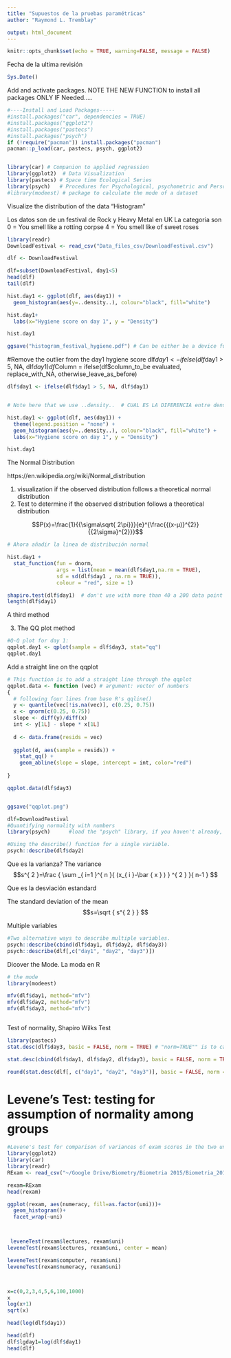 ```yaml
---
title: "Supuestos de la pruebas paramétricas"
author: "Raymond L. Tremblay"

output: html_document
---
```


```r
knitr::opts_chunk$set(echo = TRUE, warning=FALSE, message = FALSE)
```


Fecha de la ultima revisión
```r

Sys.Date()
```


Add and activate packages.
NOTE THE NEW FUNCTION to install all packages ONLY IF Needed.....

```r
#----Install and Load Packages-----
#install.packages("car", dependencies = TRUE)
#install.packages("ggplot2")
#install.packages("pastecs")
#install.packages("psych")
if (!require("pacman")) install.packages("pacman")
pacman::p_load(car, pastecs, psych, ggplot2)


library(car) # Companion to applied regression
library(ggplot2)  # Data Visualization
library(pastecs) # Space time Ecological Series
library(psych)   # Procedures for Psychological, psychometric and Personality Research
#library(modeest) # package to calculate the mode of a dataset
```


Visualize the distribution of the data "Histogram"


Los datos son de un festival de Rock y Heavy Metal en UK
La categoria son
0 = You smell like a rotting corpse
4 = You smell like of sweet roses


```r

library(readr)
DownloadFestival <- read_csv("Data_files_csv/DownloadFestival.csv")
```

```r
dlf <- DownloadFestival

dlf=subset(DownloadFestival, day1<5)
head(dlf)
tail(dlf)

hist.day1 <- ggplot(dlf, aes(day1)) + 
  geom_histogram(aes(y=..density..), colour="black", fill="white") 

hist.day1+ 
  labs(x="Hygiene score on day 1", y = "Density")

hist.day1

ggsave("histogram_festival_hygiene.pdf") # Can be either be a device function (e.g. png()), or one of "eps", "ps", "tex" (pictex), "pdf", "jpeg", "tiff", "png", "bmp", "svg" or "wmf" (windows only)

```

#Remove the outlier from the day1 hygiene score
dlf$day1 <- ifelse(dlf$day1 > 5, NA, dlf$day1)
df$Column = ifelse(df$column_to_be evaluated, replace_with_NA, otherwise_leave_as_before)


```r
dlf$day1 <- ifelse(dlf$day1 > 5, NA, dlf$day1)


# Note here that we use ..density..  # CUAL ES LA DIFERENCIA entre densidad y frecuencia?  

hist.day1 <- ggplot(dlf, aes(day1)) + 
  theme(legend.position = "none") + 
  geom_histogram(aes(y=..density..), colour="black", fill="white") + 
  labs(x="Hygiene score on day 1", y = "Density")

hist.day1

```



The Normal Distribution

https://en.wikipedia.org/wiki/Normal_distribution


1. visualization if the observed distribution follows a theoretical normal distribution
2. Test to determine if the observed distribution follows a theoretical distribution


 $$P(x)=\frac{1}{{\sigma\sqrt{ 2\pi}}}{e}^{\frac{{(x-µ)}^{2}}{{2\sigma}^{2}}}$$
 




```r
# Ahora añadir la linea de distribución normal

hist.day1 + 
  stat_function(fun = dnorm, 
                args = list(mean = mean(dlf$day1,na.rm = TRUE), 
                sd = sd(dlf$day1 , na.rm = TRUE)), 
                colour = "red", size = 1)

shapiro.test(dlf$day1)  # don't use with more than 40 a 200 data point
length(dlf$day1)
```

A third method

3. The QQ plot method

```r
#Q-Q plot for day 1:
qqplot.day1 <- qplot(sample = dlf$day3, stat="qq")
qqplot.day1

```



Add a straight line on the qqplot
```r

# This function is to add a straight line through the qqplot
qqplot.data <- function (vec) # argument: vector of numbers
{
  # following four lines from base R's qqline()
  y <- quantile(vec[!is.na(vec)], c(0.25, 0.75))
  x <- qnorm(c(0.25, 0.75))
  slope <- diff(y)/diff(x)
  int <- y[1L] - slope * x[1L]
  
  d <- data.frame(resids = vec)
  
  ggplot(d, aes(sample = resids)) + 
    stat_qq() + 
    geom_abline(slope = slope, intercept = int, color="red")
  
}

qqplot.data(dlf$day3)


ggsave("qqplot.png")
```

```r

dlf=DownloadFestival
#Quantifying normality with numbers
library(psych)		#load the "psych" library, if you haven't already, for the describe() function.

#Using the describe() function for a single variable.
psych::describe(dlf$day2)

```
Que es la varianza?
The variance
$$s^{ 2 }=\frac { \sum _{ i=1 }^{ n }{ (x_{ i }-\bar { x } ) } ^{ 2 } }{ n-1 } $$

Que es la desviación estandard

The standard deviation of the mean
$$s=\sqrt { s^{ 2 } } $$








Multiple variables

```r
#Two alternative ways to describe multiple variables.
psych::describe(cbind(dlf$day1, dlf$day2, dlf$day3))
psych::describe(dlf[,c("day1", "day2", "day3")])

```


Dicover the Mode. La moda en R

```r
# the mode
library(modeest)

mfv(dlf$day1, method="mfv")
mfv(dlf$day2, method="mfv")
mfv(dlf$day3, method="mfv")



```




Test of normality, Shapiro Wilks Test

```r

library(pastecs)
stat.desc(dlf$day3, basic = FALSE, norm = TRUE) # "norm=TRUE"" is to calculate the Shapiro Wilk Test
```

```r
stat.desc(cbind(dlf$day1, dlf$day2, dlf$day3), basic = FALSE, norm = TRUE)
```

```r
round(stat.desc(dlf[, c("day1", "day2", "day3")], basic = FALSE, norm = TRUE), digits = 3)

```

# Levene's Test: testing for assumption of normality among groups

```r
#Levene's test for comparison of variances of exam scores in the two universities.
library(ggplot2)
library(car)
library(readr)
RExam <- read_csv("~/Google Drive/Biometry/Biometria 2015/Biometria_2015_RStudio/Data files/RExam.csv")

rexam=RExam
head(rexam)

ggplot(rexam, aes(numeracy, fill=as.factor(uni)))+
  geom_histogram()+
  facet_wrap(~uni)



 leveneTest(rexam$lectures, rexam$uni)
leveneTest(rexam$lectures, rexam$uni, center = mean)

leveneTest(rexam$computer, rexam$uni)
leveneTest(rexam$numeracy, rexam$uni)




```




```r

x=c(0,2,3,4,5,6,100,1000)
x
log(x+1)
sqrt(x)

head(log(dlf$day1))

head(dlf)
dlf$lgday1=log(dlf$day1)
head(dlf)
```



